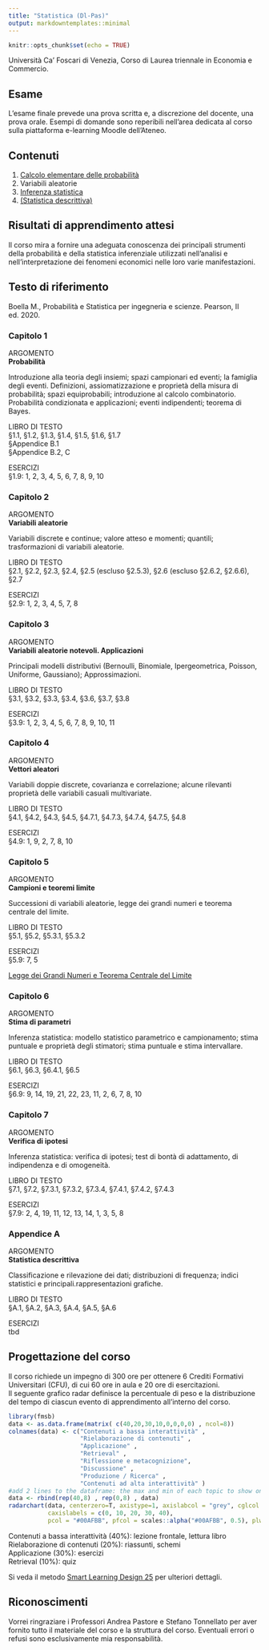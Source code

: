 ```yaml
---
title: "Statistica (Dl-Pas)"
output: markdowntemplates::minimal
---
```


```r
knitr::opts_chunk$set(echo = TRUE)
```

Università Ca' Foscari di Venezia, Corso di Laurea triennale in Economia e Commercio. 

## Esame

L'esame finale prevede una prova scritta e, a discrezione del docente, una prova orale.
Esempi di domande sono reperibili nell'area dedicata al corso sulla piattaforma e-learning Moodle dell'Ateneo.

##  Contenuti

1. [Calcolo elementare delle probabilità](docs/1_probabilita.pdf)
2. Variabili aleatorie
3. [Inferenza statistica](docs/4_inferenza.pdf)
4. [(Statistica descrittiva)](docs/3_descrittiva.pdf)

## Risultati di apprendimento attesi

Il corso mira a fornire una adeguata conoscenza dei principali strumenti della probabilità e della statistica inferenziale utilizzati nell'analisi e nell'interpretazione dei fenomeni economici nelle loro varie manifestazioni.

## Testo di riferimento

Boella M., Probabilità e Statistica per ingegneria e scienze. Pearson, II ed. 2020.


### Capitolo 1

ARGOMENTO <br>
**Probabilità** 

Introduzione alla teoria degli insiemi; spazi campionari ed eventi; la famiglia degli eventi. Definizioni, assiomatizzazione e proprietà della misura di probabilità; spazi equiprobabili; introduzione al calcolo combinatorio. Probabilità condizionata e applicazioni; eventi indipendenti; teorema di Bayes.

LIBRO DI TESTO <br> 
§1.1, §1.2, §1.3, §1.4, §1.5, §1.6, §1.7 <br>
§Appendice B.1 <br>
§Appendice B.2, C <br>

ESERCIZI <br> 
§1.9: 1, 2, 3, 4, 5, 6, 7, 8, 9, 10 <br> 

### Capitolo 2 

ARGOMENTO <br>
**Variabili aleatorie** 

Variabili discrete e continue; valore atteso e momenti; quantili; trasformazioni di variabili aleatorie. 

LIBRO DI TESTO <br> 
§2.1, §2.2, §2.3, §2.4, §2.5 (escluso §2.5.3), §2.6 (escluso §2.6.2, §2.6.6), §2.7

ESERCIZI <br> 
§2.9: 1, 2, 3, 4, 5, 7, 8 <br> 

### Capitolo 3

ARGOMENTO <br>
**Variabili aleatorie notevoli. Applicazioni** 

Principali modelli distributivi (Bernoulli, Binomiale, Ipergeometrica, Poisson, Uniforme, Gaussiano); Approssimazioni. 

LIBRO DI TESTO <br> 
§3.1, §3.2, §3.3, §3.4, §3.6, §3.7, §3.8 <br>

ESERCIZI <br> 
§3.9: 1, 2, 3, 4, 5, 6, 7, 8, 9, 10, 11 <br> 

### Capitolo 4

ARGOMENTO <br>
**Vettori aleatori** 

Variabili doppie discrete, covarianza e correlazione; alcune rilevanti proprietà delle variabili casuali multivariate.

LIBRO DI TESTO <br> 
§4.1, §4.2, §4.3, §4.5, §4.7.1, §4.7.3, §4.7.4, §4.7.5, §4.8 <br>

ESERCIZI <br> 
§4.9: 1, 9, 2, 7, 8, 10 <br>



### Capitolo 5

ARGOMENTO <br>
**Campioni e teoremi limite** 

Successioni di variabili aleatorie, legge dei grandi numeri e teorema centrale del limite.

LIBRO DI TESTO <br> 
§5.1, §5.2, §5.3.1, §5.3.2 <br>

ESERCIZI <br> 
§5.9: 7, 5 <br>

[Legge dei Grandi Numeri e Teorema Centrale del Limite](docs/GN_TCL.pdf) <br>

### Capitolo 6

ARGOMENTO <br>
**Stima di parametri** 

Inferenza statistica: modello statistico parametrico e campionamento; stima puntuale e proprietà degli stimatori; stima puntuale e stima intervallare. 

LIBRO DI TESTO <br> 
§6.1, §6.3, §6.4.1, §6.5 <br>

ESERCIZI <br> 
§6.9: 9, 14, 19, 21, 22, 23, 11, 2, 6, 7, 8, 10 <br>


### Capitolo 7

ARGOMENTO <br>
**Verifica di ipotesi** 

Inferenza statistica: verifica di ipotesi; test di bontà di adattamento, di indipendenza e di omogeneità. 

LIBRO DI TESTO <br> 
§7.1, §7.2, §7.3.1, §7.3.2, §7.3.4, §7.4.1, §7.4.2, §7.4.3 <br>

ESERCIZI <br> 
§7.9: 2, 4, 19, 11, 12, 13, 14, 1, 3, 5, 8 <br>


### Appendice A

ARGOMENTO <br>
**Statistica descrittiva** 

Classificazione e rilevazione dei dati; distribuzioni di frequenza; indici statistici e principali.rappresentazioni grafiche.

LIBRO DI TESTO <br> 
§A.1, §A.2, §A.3, §A.4, §A.5, §A.6 <br>

ESERCIZI <br> 
tbd <br>




## Progettazione del corso

Il corso richiede un impegno di 300 ore per ottenere 6 Crediti Formativi Universitari (CFU), di cui 60 ore in aula e 20 ore di esercitazioni. <br>
Il seguente grafico radar definisce la percentuale di peso e la distribuzione del tempo di ciascun evento di apprendimento all'interno del corso.

```r
library(fmsb)
data <- as.data.frame(matrix( c(40,20,30,10,0,0,0,0) , ncol=8))
colnames(data) <- c("Contenuti a bassa interattività" ,
                    "Rielaborazione di contenuti" ,
                    "Applicazione" ,
                    "Retrieval" ,
                    "Riflessione e metacognizione",
                    "Discussione" ,
                    "Produzione / Ricerca" ,
                    "Contenuti ad alta interattività" )
#add 2 lines to the dataframe: the max and min of each topic to show on the plot
data <- rbind(rep(40,8) , rep(0,8) , data)
radarchart(data, centerzero=T, axistype=1, axislabcol = "grey", cglcol = "grey", cglty = 1, cglwd = 0.8,
           caxislabels = c(0, 10, 20, 30, 40),
           pcol = "#00AFBB", pfcol = scales::alpha("#00AFBB", 0.5), plwd = 2, plty = 1)
```

Contenuti a bassa interattività (40%): lezione frontale, lettura libro <br>
Rielaborazione di contenuti (20%): riassunti, schemi <br>
Applicazione (30%): esercizi <br>
Retrieval (10%): quiz <br>

Si veda il metodo [Smart Learning Design 25](https://www.metid.polimi.it/en/)  per ulteriori dettagli.



## Riconoscimenti

Vorrei ringraziare i Professori Andrea Pastore e Stefano Tonnellato per aver fornito tutto il materiale del corso e la struttura del corso. Eventuali errori o refusi sono esclusivamente mia responsabilità.
